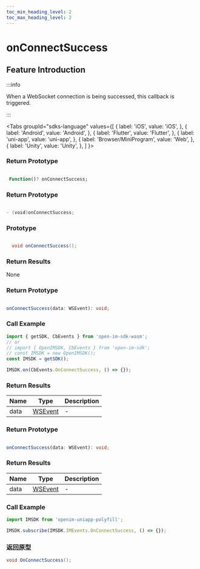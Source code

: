 ```yaml
---
toc_min_heading_level: 2
toc_max_heading_level: 2
---
```


# onConnectSuccess

## Feature Introduction

:::info

When a WebSocket connection is being successed, this callback is triggered.

:::

<Tabs
groupId="sdks-language"
values={[
{ label: 'iOS', value: 'iOS', },
{ label: 'Android', value: 'Android', },
{ label: 'Flutter', value: 'Flutter', },
{ label: 'uni-app', value: 'uni-app', },
{ label: 'Browser/MiniProgram', value: 'Web', },
{ label: 'Unity', value: 'Unity', },
]
}>

<TabItem value="Flutter">

### Return Prototype

```dart showLineNumbers

 Function()? onConnectSuccess;

```

</TabItem>

<TabItem value="iOS">

### Return Prototype

```swift showLineNumbers

- (void)onConnectSuccess;

```

</TabItem>

<TabItem value="Android">

### Prototype

```java showLineNumbers

  void onConnectSuccess();

```

### Return Results
None

</TabItem>

<TabItem value="Web">

### Return Prototype

```ts showLineNumbers

onConnectSuccess(data: WSEvent): void;

```

### Call Example

```js showLineNumbers
import { getSDK, CbEvents } from 'open-im-sdk-wasm';
// or
// import { OpenIMSDK, CbEvents } from 'open-im-sdk';
// const IMSDK = new OpenIMSDK();
const IMSDK = getSDK();

IMSDK.on(CbEvents.OnConnectSuccess, () => {});
```

### Return Results

| Name | Type                                    | Description |
| ---- | --------------------------------------- | ----------- |
| data | [WSEvent](/class/response.mdx) | -           |

</TabItem>

<TabItem value="uni-app">

### Return Prototype

```ts showLineNumbers

onConnectSuccess(data: WSEvent): void;

```

### Return Results

| Name | Type                                    | Description |
| ---- | --------------------------------------- | ----------- |
| data | [WSEvent](/class/response.mdx) | -           |

### Call Example

```js showLineNumbers
import IMSDK from 'openim-uniapp-polyfill';

IMSDK.subscribe(IMSDK.IMEvents.OnConnectSuccess, () => {});
```

</TabItem>

<TabItem value="Unity">

### 返回原型

```C# showLineNumbers
void OnConnectSuccess();
```

</TabItem>

</Tabs>
